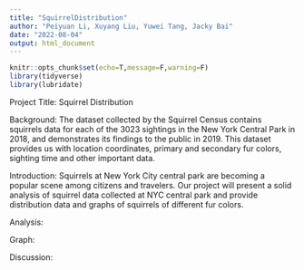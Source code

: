 ```yaml
---
title: "SquirrelDistribution"
author: "Peiyuan Li, Xuyang Liu, Yuwei Tang, Jacky Bai"
date: "2022-08-04"
output: html_document
---
```


```r
knitr::opts_chunk$set(echo=T,message=F,warning=F)
library(tidyverse)
library(lubridate)
```

Project Title: Squirrel Distribution

Background: 
The dataset collected by the Squirrel Census contains squirrels data for each of the 3023 sightings in the New York Central Park in 2018, and demonstrates its findings to the public in 2019. This dataset provides us with location coordinates, primary and secondary fur colors, sighting time and other important data.


Introduction: 
Squirrels at New York City central park are becoming a popular scene among citizens and travelers. Our project will present a solid analysis of squirrel data collected at NYC central park and provide distribution data and graphs of squirrels of different fur colors.



Analysis: 


Graph: 


Discussion: 
